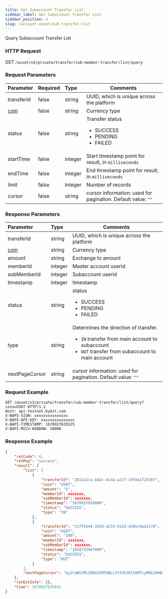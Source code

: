 ```yaml
---
title: Get Subaccount Transfer List
sidebar_label: Get Subaccount Transfer List
sidebar_position: 4
slug: /account-asset/sub-transfer-list
---
```


Query Subaccount Transfer List

### HTTP Request
GET `/asset/v3/private/transfer/sub-member-transfer/list/query`

### Request Parameters
| Parameter | Required | Type | Comments|
|:----- |:-------|:-----|------ |
|transferId | false |string |UUID, which is unique across the platform |
|[coin](enum#coin)|false|string |Currency type |
|status |false |string |Transfer status<ul><li>SUCCESS</li><li>PENDING</li><li>FAILED</li></ul>|
|startTime |false |integer |Start timestamp point for result, in `milliseconds` |
|endTime |false |integer |End timestamp point for result, in `milliseconds` |
|limit |false |integer |Number of records|
|cursor |false |string |cursor information: used for pagination. Default value: `""`|

### Response Parameters
| Parameter | Type | Comments|
|:----- |:-----|----- |
|transferId |string |UUID, which is unique across the platform |
|[coin](enum#coin)|string |Currency type |
|amount |string |Exchange to amount |
|memberId |integer | Master account userid|
|subMemberId |integer|Subaccount userid |
|timestamp |integer |timestamp|
|status|string |status<ul><li>SUCCESS</li><li>PENDING</li><li>FAILED</li> </ul>|
|type |string |Determines the direction of transfer.<ul><li>`IN` transfer from main account to subaccount</li><li>`OUT` transfer from subaccount to main account</li> </ul>|
|nextPageCursor |string |cursor information: used for pagination. Default value: `""`|

### Request Example

```http
GET /asset/v3/private/transfer/sub-member-transfer/list/query?coin=USDT HTTP/1.1
Host: api-testnet.bybit.com
X-BAPI-SIGN: xxxxxxxxxxxxxxx
X-BAPI-API-KEY: xxxxxxxxxxxxxxx
X-BAPI-TIMESTAMP: 1670927635525
X-BAPI-RECV-WINDOW: 50000
```

### Response Example

```json
{
    "retCode": 0,
    "retMsg": "success",
    "result": {
        "list": [
            {
                "transferId": "2811a2ca-b42c-4cda-a21f-3df0a1f2516f",
                "coin": "USDT",
                "amount": "5",
                "memberId": xxxxxxx,
                "subMemberId": xxxxxxx,
                "timestamp": "1670925916000",
                "status": "SUCCESS",
                "type": "IN"
            },
            {
                "transferId": "11ff9144-2d5d-4233-913d-4595c9ad2170",
                "coin": "USDT",
                "amount": "100",
                "memberId": xxxxxxx,
                "subMemberId": xxxxxxx,
                "timestamp": "1658732947000",
                "status": "SUCCESS",
                "type": "OUT"
            }
        ],
        "nextPageCursor": "eyJtaW5JRCI6MzU2MTA0LCJtYXhJRCI6MTcyMDk2OH0="
    },
    "retExtInfo": {},
    "time": 1670927635641
}
```
